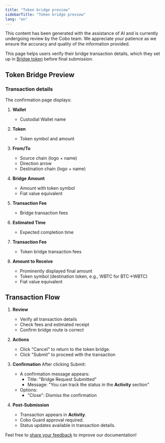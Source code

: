 ```yaml
---
title: "Token bridge preview"
sidebarTitle: "Token bridge preview"
lang: "en"
---
```


<Note>This content has been generated with the assistance of AI and is currently undergoing review by the Cobo team. We appreciate your patience as we ensure the accuracy and quality of the information provided.</Note>

This page helps users verify their bridge transaction details, which they set up in [Bridge token](/en/apps/bridge/how-to-use/manage/bridge-form) before final submission.

## Token Bridge Preview

### Transaction details
The confirmation page displays:

1. **Wallet**
   - Custodial Wallet name

2. **Token**
   - Token symbol and amount

3. **From/To**
   - Source chain (logo + name)
   - Direction arrow
   - Destination chain (logo + name)

4. **Bridge Amount**
   - Amount with token symbol
   - Fiat value equivalent

5. **Transaction Fee**
   - Bridge transaction fees

6. **Estimated Time**
   - Expected completion time

7. **Transaction Fee**
   - Token bridge transaction fees

8. **Amount to Receive**
   - Prominently displayed final amount
   - Token symbol (destination token, e.g., WBTC for BTC->WBTC)
   - Fiat value equivalent

## Transaction Flow

1. **Review**
   - Verify all transaction details
   - Check fees and estimated receipt
   - Confirm bridge route is correct

2. **Actions**
   - Click "Cancel" to return to the token bridge.
   - Click "Submit" to proceed with the transaction

3. **Confirmation**
   After clicking Submit:
   - A confirmation message appears:
     - Title: "Bridge Request Submitted"
     - Message: "You can track the status in the **Activity** section"
   - Options:
     - "Close": Dismiss the confirmation

4. **Post-Submission**
   - Transaction appears in **Activity**.
   - Cobo Guard approval required.
   - Status updates available in transaction details.

<Tip>Feel free to [share your feedback](https://forms.zohopublic.com/cobo/form/DocumentFeedbackForm/formperma/QvLOhxJv1_JMsJ-1dleZ8Itb_7rzN-LtgvsDdxosoVI?referrername=manuals) to improve our documentation!</Tip>

